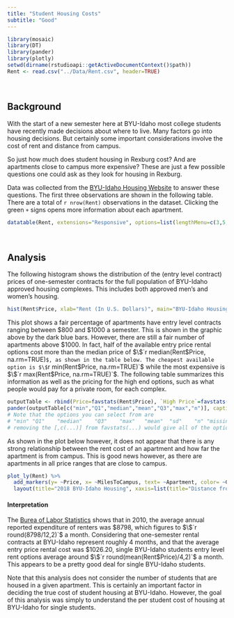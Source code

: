```yaml
---
title: "Student Housing Costs"
subtitle: "Good"
---
```


```r
library(mosaic)
library(DT)
library(pander)
library(plotly)
setwd(dirname(rstudioapi::getActiveDocumentContext()$path))
Rent <- read.csv("../Data/Rent.csv", header=TRUE)
```

<br />

## Background

With the start of a new semester here at BYU-Idaho most college students have recently made decisions about where to live. Many factors go into housing decisions. But certainly some important considerations involve the cost of rent and distance from campus. 

So just how much does student housing in Rexburg cost? And are apartments close to campus more expensive? These are just a few possible questions one could ask as they look for housing in Rexburg.

Data was collected from the [BYU-Idaho Housing Website](https://web.byui.edu/tis/search) to answer these questions. The first three observations are shown in the following table. There are a total of `r nrow(Rent)` observations in the dataset. Clicking the green `+` signs opens more information about each apartment.

```r
datatable(Rent, extensions="Responsive", options=list(lengthMenu=c(3,5,10)))
```

<br />

## Analysis

The following histogram shows the distribution of the (entry level contract) prices of one-semester contracts for the full population of BYU-Idaho approved housing complexes. This includes both approved men's and women's housing. 

```r
hist(Rent$Price, xlab="Rent (In U.S. Dollars)", main="BYU-Idaho Housing \n One-Semester Entry Level Contract Prices", col=c("skyblue3","skyblue3","skyblue","skyblue","skyblue","skyblue","skyblue","skyblue"))
```

This plot shows a fair percentage of apartments have entry level contracts ranging between $\$800$ and $\$1000$ a semester. This is shown in the graphic above by the dark blue bars. However, there are still a fair number of apartments above $\$1000$. In fact, half of the available entry price rental options cost more than the median price of $\$`r median(Rent$Price, na.rm=TRUE)`$, as shown in the table below. The cheapest available option is $\$`r min(Rent$Price, na.rm=TRUE)`$ while the most expensive is $\$`r max(Rent$Price, na.rm=TRUE)`$. The following table summarizes this information as well as the pricing for the high end options, such as what people would pay for a private room, for each complex.

```r
outputTable <- rbind(Price=favstats(Rent$Price), `High Price`=favstats(Rent$PrivateRoomPrice))
pander(outputTable[c("min","Q1","median","mean","Q3","max","n")], caption="BYU-Idaho One-semester Rent Contract Price Summary")
# Note that the options you can select from are
# "min"	"Q1"	"median"	"Q3"	"max"	"mean"	"sd"	"n"	"missing"
# removing the [,c(...)] from favstats(...) would give all of the options.
```

As shown in the plot below however, it does not appear that there is any strong relationship between the rent cost of an apartment and how far the apartment is from campus. This is good news however, as there are apartments in all price ranges that are close to campus.

```r
plot_ly(Rent) %>%
  add_markers(y= ~Price, x= ~MilesToCampus, text= ~Apartment, color= ~Gender) %>%
  layout(title="2018 BYU-Idaho Housing", xaxis=list(title="Distance from Manwaring Center"), yaxis=list(title="One-Semester Entry Level Contract Prices"))
```

#### Interpretation

The [Burea of Labor Statistics](http://www.bls.gov/opub/btn/volume-1/a-comparison-of-25-years-of-consumer-expenditures-by-homeowners-and-renters.htm) shows that in 2010, the average annual reported expenditure of renters was $\$8798$, which figures to $\$`r round(8798/12,2)`$ a month. Considering that one-semester rental contracts at BYU-Idaho represent roughly 4 months, and that the average entry price rental cost was $\$1026.20$, single BYU-Idaho students entry level rent options average around $\$`r round(mean(Rent$Price)/4,2)`$ a month. This appears to be a pretty good deal for single BYU-Idaho students. 

Note that this analysis does not consider the number of students that are housed in a given apartment. This is certainly an important factor in deciding the true cost of student housing at BYU-Idaho. However, the goal of this analysis was simply to understand the per student cost of housing at BYU-Idaho for single students.



